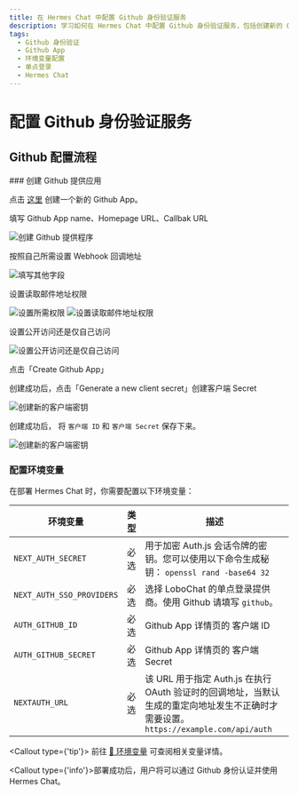 ```yaml
---
title: 在 Hermes Chat 中配置 Github 身份验证服务
description: 学习如何在 Hermes Chat 中配置 Github 身份验证服务，包括创建新的 Github App、设置权限和环境变量。
tags:
  - Github 身份验证
  - Github App
  - 环境变量配置
  - 单点登录
  - Hermes Chat
---
```


# 配置 Github 身份验证服务

## Github 配置流程

<Steps>
  ### 创建 Github 提供应用

  点击 [这里](https://github.com/settings/apps/new) 创建一个新的 Github App。

  填写 Github App name、Homepage URL、Callbak URL

  <Image alt="创建 Github 提供程序" inStep src="https://github.com/hermeslabs/lobe-chat/assets/64475363/2f919f99-2aaa-4fa7-9938-169d3ed09db7" />

  按照自己所需设置 Webhook 回调地址

  <Image alt="填写其他字段" inStep src="https://github.com/hermeslabs/lobe-chat/assets/64475363/d7ef5ad1-b1a3-435e-b1bc-4436d2b6fecd" />

  设置读取邮件地址权限

  <Image alt="设置所需权限" inStep src="https://github.com/hermeslabs/lobe-chat/assets/64475363/23131ca1-9e84-4a89-a840-ef79c4bc0251" />

  <Image alt="设置读取邮件地址权限" inStep src="https://github.com/hermeslabs/lobe-chat/assets/64475363/358bca8d-3d82-4e76-9a5e-90d16a39efde" />

  设置公开访问还是仅自己访问

  <Image alt="设置公开访问还是仅自己访问" inStep src="https://github.com/hermeslabs/lobe-chat/assets/64475363/995780cb-9096-4a36-ab17-d422703ab970" />

  点击「Create Github App」

  创建成功后，点击「Generate a new client secret」创建客户端 Secret

  <Image alt="创建新的客户端密钥" inStep src="https://github.com/hermeslabs/lobe-chat/assets/64475363/6d69bdca-7d18-4cbc-b3e0-220d8815cd29" />

  创建成功后， 将 `客户端 ID` 和 `客户端 Secret` 保存下来。

  <Image alt="创建新的客户端密钥" inStep src="https://github.com/hermeslabs/lobe-chat/assets/64475363/c6108133-a918-48b0-ab1a-e3fa607572a4" />

  ### 配置环境变量

  在部署 Hermes Chat 时，你需要配置以下环境变量：

  | 环境变量                      | 类型 | 描述                                                                                          |
  | ------------------------- | -- | ------------------------------------------------------------------------------------------- |
  | `NEXT_AUTH_SECRET`        | 必选 | 用于加密 Auth.js 会话令牌的密钥。您可以使用以下命令生成秘钥： `openssl rand -base64 32`                               |
  | `NEXT_AUTH_SSO_PROVIDERS` | 必选 | 选择 LoboChat 的单点登录提供商。使用 Github 请填写 `github`。                                                |
  | `AUTH_GITHUB_ID`          | 必选 | Github App 详情页的 客户端 ID                                                                      |
  | `AUTH_GITHUB_SECRET`      | 必选 | Github App 详情页的 客户端 Secret                                                                  |
  | `NEXTAUTH_URL`            | 必选 | 该 URL 用于指定 Auth.js 在执行 OAuth 验证时的回调地址，当默认生成的重定向地址发生不正确时才需要设置。`https://example.com/api/auth` |

  <Callout type={'tip'}>
    前往 [📘 环境变量](/zh/docs/self-hosting/environment-variables/auth#github) 可查阅相关变量详情。
  </Callout>
</Steps>

<Callout type={'info'}>部署成功后，用户将可以通过 Github 身份认证并使用 Hermes Chat。</Callout>
